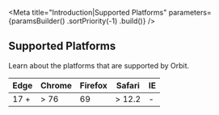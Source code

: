 
<Meta
    title="Introduction|Supported Platforms"
    parameters={paramsBuilder()
        .sortPriority(-1)
        .build()}
/>

<GithubLink filePath="/" />

## Supported Platforms

Learn about the platforms that are supported by Orbit.

| Edge | Chrome | Firefox | Safari | IE |
|------|--------|---------|--------|----|
| 17 + | > 76   | 69      | > 12.2 | -  |
